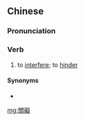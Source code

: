 {{also|关碍}}
==Chinese==
{{zh-forms|s=关碍}}

===Pronunciation===
{{zh-pron
|m=guān'ài
|c=gwaan1 ngoi6
|cat=v
}}

===Verb===
{{zh-verb}}

# to [[interfere]]; to [[hinder]]

====Synonyms====
* {{zh-l|妨礙}}

[[mg:關礙]]